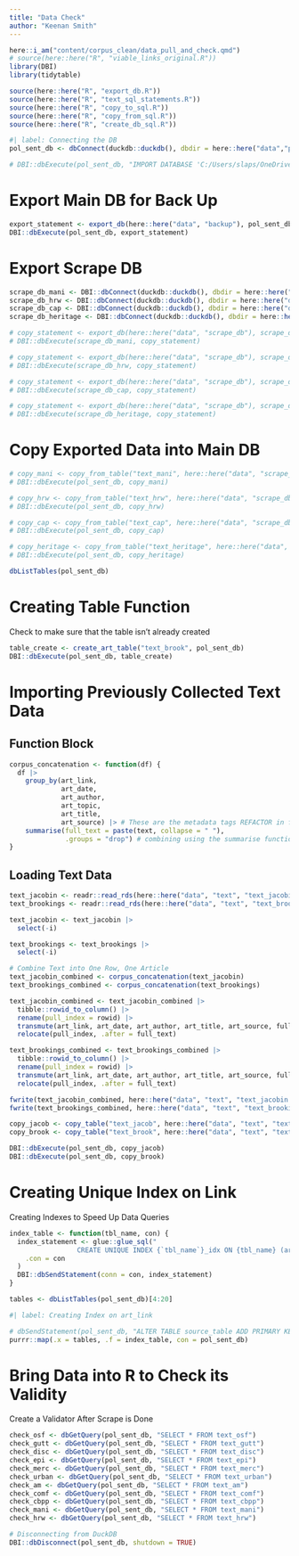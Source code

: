 ```yaml
---
title: "Data Check"
author: "Keenan Smith"
---
```


```r
here::i_am("content/corpus_clean/data_pull_and_check.qmd")
# source(here::here("R", "viable_links_original.R"))
library(DBI)
library(tidytable)

source(here::here("R", "export_db.R"))
source(here::here("R", "text_sql_statements.R"))
source(here::here("R", "copy_to_sql.R"))
source(here::here("R", "copy_from_sql.R"))
source(here::here("R", "create_db_sql.R"))
```


```r
#| label: Connecting the DB
pol_sent_db <- dbConnect(duckdb::duckdb(), dbdir = here::here("data","political-sentiment.duckdb"))
```

```r
# DBI::dbExecute(pol_sent_db, "IMPORT DATABASE 'C:/Users/slaps/OneDrive/Documents/Programming/political-sentiment/data'")
```

# Export Main DB for Back Up

```r
export_statement <- export_db(here::here("data", "backup"), pol_sent_db)
DBI::dbExecute(pol_sent_db, export_statement)
```

# Export Scrape DB

```r
scrape_db_mani <- DBI::dbConnect(duckdb::duckdb(), dbdir = here::here("data","scrape_db","scrape_mani.duckdb"))
scrape_db_hrw <- DBI::dbConnect(duckdb::duckdb(), dbdir = here::here("data","scrape_db","scrape_hrw.duckdb"))
scrape_db_cap <- DBI::dbConnect(duckdb::duckdb(), dbdir = here::here("data","scrape_db","scrape_cap.duckdb"))
scrape_db_heritage <- DBI::dbConnect(duckdb::duckdb(), dbdir = here::here("data","scrape_db","scrape_heritage.duckdb"))
```


```r
# copy_statement <- export_db(here::here("data", "scrape_db"), scrape_db_mani)
# DBI::dbExecute(scrape_db_mani, copy_statement)

# copy_statement <- export_db(here::here("data", "scrape_db"), scrape_db_hrw)
# DBI::dbExecute(scrape_db_hrw, copy_statement)

# copy_statement <- export_db(here::here("data", "scrape_db"), scrape_db_cap)
# DBI::dbExecute(scrape_db_cap, copy_statement)

# copy_statement <- export_db(here::here("data", "scrape_db"), scrape_db_heritage)
# DBI::dbExecute(scrape_db_heritage, copy_statement)
```

# Copy Exported Data into Main DB

```r
# copy_mani <- copy_from_table("text_mani", here::here("data", "scrape_db", "text_mani.parquet"), pol_sent_db)
# DBI::dbExecute(pol_sent_db, copy_mani)

# copy_hrw <- copy_from_table("text_hrw", here::here("data", "scrape_db", "text_hrw.parquet"), pol_sent_db)
# DBI::dbExecute(pol_sent_db, copy_hrw)

# copy_cap <- copy_from_table("text_cap", here::here("data", "scrape_db", "text_cap.parquet"), pol_sent_db)
# DBI::dbExecute(pol_sent_db, copy_cap)

# copy_heritage <- copy_from_table("text_heritage", here::here("data", "scrape_db", "text_heritage.parquet"), pol_sent_db)
# DBI::dbExecute(pol_sent_db, copy_heritage)
```


```r
dbListTables(pol_sent_db)
```

# Creating Table Function

Check to make sure that the table isn't already created

```r
table_create <- create_art_table("text_brook", pol_sent_db)
DBI::dbExecute(pol_sent_db, table_create)
```

# Importing Previously Collected Text Data

## Function Block

```r
corpus_concatenation <- function(df) {
  df |>
    group_by(art_link,
             art_date,
             art_author,
             art_topic,
             art_title,
             art_source) |> # These are the metadata tags REFACTOR in future
    summarise(full_text = paste(text, collapse = " "),
              .groups = "drop") # combining using the summarise function
}
```

## Loading Text Data

```r
text_jacobin <- readr::read_rds(here::here("data", "text", "text_jacobin.rds")) |> as_tidytable()
text_brookings <- readr::read_rds(here::here("data", "text", "text_brooking.rds")) |> as_tidytable()

text_jacobin <- text_jacobin |>
  select(-i)

text_brookings <- text_brookings |>
  select(-i)

# Combine Text into One Row, One Article
text_jacobin_combined <- corpus_concatenation(text_jacobin)
text_brookings_combined <- corpus_concatenation(text_brookings)

text_jacobin_combined <- text_jacobin_combined |>
  tibble::rowid_to_column() |>
  rename(pull_index = rowid) |>
  transmute(art_link, art_date, art_author, art_title, art_source, full_text, pull_index) |>
  relocate(pull_index, .after = full_text)

text_brookings_combined <- text_brookings_combined |>
  tibble::rowid_to_column() |>
  rename(pull_index = rowid) |>
  transmute(art_link, art_date, art_author, art_title, art_source, full_text, pull_index) |>
  relocate(pull_index, .after = full_text)

fwrite(text_jacobin_combined, here::here("data", "text", "text_jacobin.csv"))
fwrite(text_brookings_combined, here::here("data", "text", "text_brookings.csv"))

copy_jacob <- copy_table("text_jacob", here::here("data", "text", "text_jacobin.csv"), pol_sent_db)
copy_brook <- copy_table("text_brook", here::here("data", "text", "text_brookings.csv"), pol_sent_db)

DBI::dbExecute(pol_sent_db, copy_jacob)
DBI::dbExecute(pol_sent_db, copy_brook)
```

# Creating Unique Index on Link

Creating Indexes to Speed Up Data Queries

```r
index_table <- function(tbl_name, con) {
  index_statement <- glue::glue_sql("
                 CREATE UNIQUE INDEX {`tbl_name`}_idx ON {tbl_name} (art_link, art_source)",
    .con = con
  )
  DBI::dbSendStatement(conn = con, index_statement)
}

tables <- dbListTables(pol_sent_db)[4:20]
```


```r
#| label: Creating Index on art_link

# dbSendStatement(pol_sent_db, "ALTER TABLE source_table ADD PRIMARY KEY (art_source)")
purrr::map(.x = tables, .f = index_table, con = pol_sent_db)
```

# Bring Data into R to Check its Validity

Create a Validator After Scrape is Done

```r
check_osf <- dbGetQuery(pol_sent_db, "SELECT * FROM text_osf")
check_gutt <- dbGetQuery(pol_sent_db, "SELECT * FROM text_gutt")
check_disc <- dbGetQuery(pol_sent_db, "SELECT * FROM text_disc")
check_epi <- dbGetQuery(pol_sent_db, "SELECT * FROM text_epi")
check_merc <- dbGetQuery(pol_sent_db, "SELECT * FROM text_merc")
check_urban <- dbGetQuery(pol_sent_db, "SELECT * FROM text_urban")
check_am <- dbGetQuery(pol_sent_db, "SELECT * FROM text_am")
check_comf <- dbGetQuery(pol_sent_db, "SELECT * FROM text_comf")
check_cbpp <- dbGetQuery(pol_sent_db, "SELECT * FROM text_cbpp")
check_mani <- dbGetQuery(pol_sent_db, "SELECT * FROM text_mani")
check_hrw <- dbGetQuery(pol_sent_db, "SELECT * FROM text_hrw")
```

```r
# Disconnecting from DuckDB
DBI::dbDisconnect(pol_sent_db, shutdown = TRUE)
```


